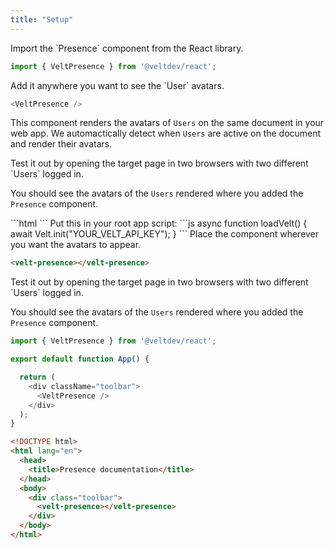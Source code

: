 ```yaml
---
title: "Setup"
---
```



<Tabs>
  <Tab title="React / Next.js">


<Steps titleSize="h2">

<Step title="Import Presence Component">
Import the `Presence` component from the React library.

```js
import { VeltPresence } from '@veltdev/react';
```

</Step>

<Step title="Add Presence Component">
Add it anywhere you want to see the `User` avatars.

```js
<VeltPresence />
```

This component renders the avatars of `Users` on the same document in your web app. We automactically detect when `Users` are active on the document and render their avatars.

</Step>

<Step title="Test Integration">
Test it out by opening the target page in two browsers with two different `Users` logged in.

You should see the avatars of the `Users` rendered where you added the `Presence` component.

</Step>


</Steps>

</Tab>

<Tab title="HTML / Other Frameworks">
<Steps titleSize="h2">

<Step title="Import the Velt Script tag">
```html
  <script type="module" src="https://cdn.velt.dev/lib/sdk@latest/velt.js" onload="loadVelt()"></script>
```
</Step>

<Step title="Initialize with your API Key">
Put this in your root app script:
```js
async function loadVelt() {
    await Velt.init("YOUR_VELT_API_KEY");
}
```
</Step>

<Step title="Place the <velt-presence> component">
Place the component wherever you want the avatars to appear.

```html
<velt-presence></velt-presence>
```


</Step>

<Step title="Test Integration">
Test it out by opening the target page in two browsers with two different `Users` logged in.

You should see the avatars of the `Users` rendered where you added the `Presence` component.

</Step>
</Steps>
   



  </Tab>
</Tabs>

<RequestExample>

```js React
import { VeltPresence } from '@veltdev/react';

export default function App() {

  return (
    <div className="toolbar">
      <VeltPresence />
    </div>
  );
}
```



```html HTML
<!DOCTYPE html>
<html lang="en">
  <head>
    <title>Presence documentation</title>
  </head>
  <body>
    <div class="toolbar">
      <velt-presence></velt-presence>
    </div>
  </body>
</html>
```

</RequestExample>
